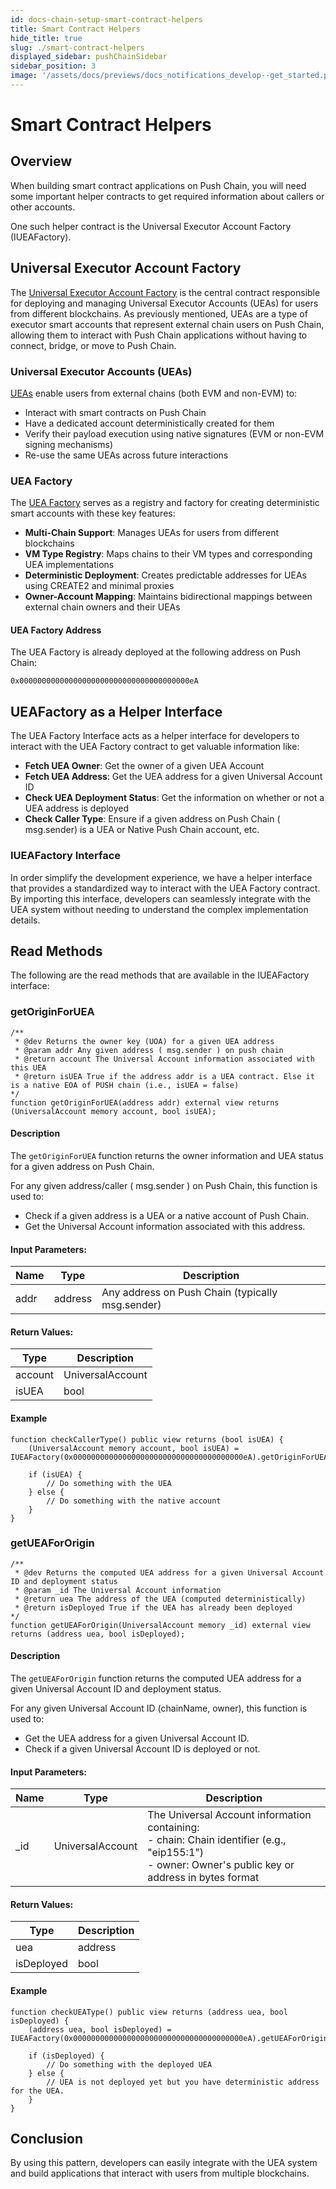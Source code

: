 ```yaml
---
id: docs-chain-setup-smart-contract-helpers
title: Smart Contract Helpers
hide_title: true
slug: ./smart-contract-helpers
displayed_sidebar: pushChainSidebar
sidebar_position: 3
image: '/assets/docs/previews/docs_notifications_develop--get_started.png'
---
```


# Smart Contract Helpers

<head>
  <title>{`Smart Contract Helpers | Setup | Push Chain | Push Documentation`}</title>
</head>


## Overview
When building smart contract applications on Push Chain, you will need some important helper contracts to get required information about callers or other accounts.

One such helper contract is the Universal Executor Account Factory (IUEAFactory).

## Universal Executor Account Factory
The [Universal Executor Account Factory](https://github.com/push-protocol/push-chain-contracts/blob/main/src/Interfaces/IUEAFactory.sol) is the central contract responsible for deploying and managing Universal Executor Accounts (UEAs) for users from different blockchains. 
As previously mentioned, UEAs are a type of executor smart accounts that represent external chain users on Push Chain, allowing them to interact with Push Chain applications without having to connect, bridge, or move to Push Chain.

### Universal Executor Accounts (UEAs)

[UEAs](https://github.com/push-protocol/push-chain-contracts/tree/main/src/UEA) enable users from external chains (both EVM and non-EVM) to:
- Interact with smart contracts on Push Chain
- Have a dedicated account deterministically created for them
- Verify their payload execution using native signatures (EVM or non-EVM signing mechanisms)
- Re-use the same UEAs across future interactions

### UEA Factory

The [UEA Factory](https://github.com/push-protocol/push-chain-contracts/blob/main/src/UEAFactoryV1.sol) serves as a registry and factory for creating deterministic smart accounts with these key features:
- **Multi-Chain Support**: Manages UEAs for users from different blockchains
- **VM Type Registry**: Maps chains to their VM types and corresponding UEA implementations
- **Deterministic Deployment**: Creates predictable addresses for UEAs using CREATE2 and minimal proxies
- **Owner-Account Mapping**: Maintains bidirectional mappings between external chain owners and their UEAs


#### UEA Factory Address

The UEA Factory is already deployed at the following address on Push Chain:

```
0x00000000000000000000000000000000000000eA
```

## UEAFactory as a Helper Interface
The UEA Factory Interface acts as a helper interface for developers to interact with the UEA Factory contract to get valuable information like:
- **Fetch UEA Owner**: Get the owner of a given UEA Account
- **Fetch UEA Address**: Get the UEA address for a given Universal Account ID
- **Check UEA Deployment Status**: Get the information on whether or not a UEA address is deployed
- **Check Caller Type**: Ensure if a given address on Push Chain ( msg.sender) is a UEA or Native Push Chain account, etc.

### IUEAFactory Interface
In order simplify the development experience, we have a helper interface that provides a standardized way to interact with the UEA Factory contract.
By importing this interface, developers can seamlessly integrate with the UEA system without needing to understand the complex implementation details.

## Read Methods
The following are the read methods that are available in the IUEAFactory interface:

### getOriginForUEA

```solidity
/**
 * @dev Returns the owner key (UOA) for a given UEA address
 * @param addr Any given address ( msg.sender ) on push chain
 * @return account The Universal Account information associated with this UEA
 * @return isUEA True if the address addr is a UEA contract. Else it is a native EOA of PUSH chain (i.e., isUEA = false)
*/
function getOriginForUEA(address addr) external view returns (UniversalAccount memory account, bool isUEA);
```

#### Description
The `getOriginForUEA` function returns the owner information and UEA status for a given address on Push Chain.

For any given address/caller ( msg.sender ) on Push Chain, this function is used to:
- Check if a given address is a UEA or a native account of Push Chain.
- Get the Universal Account information associated with this address.

#### Input Parameters:

| Name | Type | Description |
| ---- | ---- | ----------- |
| addr | address | Any address on Push Chain (typically msg.sender) |

#### Return Values:

| Type | Description |
| ---- | ----------- |
| account | UniversalAccount | The Universal Account information associated with this address |
| isUEA | bool | True if the address is a UEA contract, false if it's a native EOA of PUSH chain |

#### Example

```solidity
function checkCallerType() public view returns (bool isUEA) {
    (UniversalAccount memory account, bool isUEA) = IUEAFactory(0x00000000000000000000000000000000000000eA).getOriginForUEA(msg.sender);
    
    if (isUEA) {
        // Do something with the UEA
    } else {
        // Do something with the native account
    }
}
```


### getUEAForOrigin

```solidity
/**
 * @dev Returns the computed UEA address for a given Universal Account ID and deployment status
 * @param _id The Universal Account information
 * @return uea The address of the UEA (computed deterministically)
 * @return isDeployed True if the UEA has already been deployed
*/
function getUEAForOrigin(UniversalAccount memory _id) external view returns (address uea, bool isDeployed);
```

#### Description    
The `getUEAForOrigin` function returns the computed UEA address for a given Universal Account ID and deployment status.

For any given Universal Account ID (chainName, owner), this function is used to:
- Get the UEA address for a given Universal Account ID.
- Check if a given Universal Account ID is deployed or not.

#### Input Parameters:

| Name | Type | Description |
| ---- | ---- | ----------- |
| _id | UniversalAccount | The Universal Account information containing:<br/>- chain: Chain identifier (e.g., "eip155:1")<br/>- owner: Owner's public key or address in bytes format |

#### Return Values:

| Type | Description |
| ---- | ----------- |
| uea | address | The address of the UEA (computed deterministically) |
| isDeployed | bool | True if the UEA has already been deployed |

#### Example

```solidity
function checkUEAType() public view returns (address uea, bool isDeployed) {
    (address uea, bool isDeployed) = IUEAFactory(0x00000000000000000000000000000000000000eA).getUEAForOrigin(account);
    
    if (isDeployed) {
        // Do something with the deployed UEA
    } else {
        // UEA is not deployed yet but you have deterministic address for the UEA.
    }
}
```
    
## Conclusion

By using this pattern, developers can easily integrate with the UEA system and build applications that interact with users from multiple blockchains.



